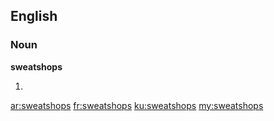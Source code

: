 ==English==
===Noun===
'''sweatshops'''
# {{plural of|sweatshop}}

[[ar:sweatshops]]
[[fr:sweatshops]]
[[ku:sweatshops]]
[[my:sweatshops]]